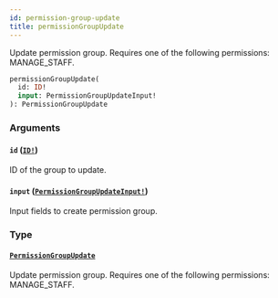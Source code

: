 ```yaml
---
id: permission-group-update
title: permissionGroupUpdate
---
```


Update permission group. Requires one of the following permissions: MANAGE_STAFF.

```graphql
permissionGroupUpdate(
  id: ID!
  input: PermissionGroupUpdateInput!
): PermissionGroupUpdate

```

### Arguments

#### `id` ([`ID!`](../../../developer/api-reference/scalars/id))

ID of the group to update.

#### `input` ([`PermissionGroupUpdateInput!`](../../../developer/api-reference/inputs/permission-group-update-input))

Input fields to create permission group.

### Type

#### [`PermissionGroupUpdate`](../../../developer/api-reference/objects/permission-group-update)

Update permission group. Requires one of the following permissions: MANAGE_STAFF.
